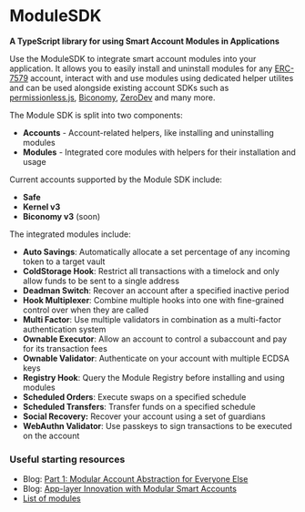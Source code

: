 
# ModuleSDK

**A TypeScript library for using Smart Account Modules in Applications**

Use the ModuleSDK to integrate smart account modules into your application. It allows you to easily install and uninstall modules for any [ERC-7579](https://erc7579.com/) account, interact with and use modules using dedicated helper utilites and can be used alongside existing account SDKs such as [permissionless.js](https://www.npmjs.com/package/permissionless), [Biconomy](https://www.npmjs.com/package/@biconomy/account), [ZeroDev](https://docs.zerodev.app) and many more.

The Module SDK is split into two components:

- **Accounts** - Account-related helpers, like installing and uninstalling modules
- **Modules** - Integrated core modules with helpers for their installation and usage

<div className="my-8">
  <ModuleSDKBanner width={1000} height={400} />
</div>

Current accounts supported by the Module SDK include:

- **Safe**
- **Kernel v3**
- **Biconomy v3** (soon)

The integrated modules include:

- **Auto Savings**: Automatically allocate a set percentage of any incoming token to a target vault
- **ColdStorage Hook**: Restrict all transactions with a timelock and only allow funds to be sent to a single address
- **Deadman Switch**: Recover an account after a specified inactive period
- **Hook Multiplexer**: Combine multiple hooks into one with fine-grained control over when they are called
- **Multi Factor**: Use multiple validators in combination as a multi-factor authentication system
- **Ownable Executor**: Allow an account to control a subaccount and pay for its transaction fees
- **Ownable Validator**: Authenticate on your account with multiple ECDSA keys
- **Registry Hook**: Query the Module Registry before installing and using modules
- **Scheduled Orders**: Execute swaps on a specified schedule
- **Scheduled Transfers**: Transfer funds on a specified schedule
- **Social Recovery:** Recover your account using a set of guardians
- **WebAuthn Validator**: Use passkeys to sign transactions to be executed on the account

### Useful starting resources

- Blog: [Part 1: Modular Account Abstraction for Everyone Else](https://blog.rhinestone.wtf/part-1-modular-account-abstraction-for-everyone-else-84567422bc46)
- Blog: [App-layer Innovation with Modular Smart Accounts](https://blog.rhinestone.wtf/app-layer-innovation-with-modular-smart-accounts-8a9d7030c908)
- [List of modules](https://erc7579.com/modules)
